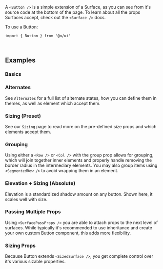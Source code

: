 A `<Button />` is a simple extension of a Surface, as you can see from it's source code at the bottom of the page. To learn about all the props Surfaces accept, check out the `<Surface />` docs.

To use a Button:

```tsx
import { Button } from '@o/ui'
```

<br />

## Examples

### Basics

<Example id="Basic" />

### Alternates

See `Alternates` for a full list of alternate states, how you can define them in themes, as well as element which accept them.

<Example id="Alternates" />

### Sizing (Preset)

See our `Sizing` page to read more on the pre-defined size props and which elements accept them.

<Example id="Sizing" />

### Grouping

Using either a `<Row />` or `<Col />` with the group prop allows for grouping, which will join together inner elements and properly handle removing the border radius in the intermediary elements. You may also group items using `<SegmentedRow />` to avoid wrapping them in an element.

<Example id="Group" />

### Elevation + Sizing (Absolute)

Elevation is a standardized shadow amount on any button. Shown here, it scales well with size.

<Example id="Elevation" />

### Passing Multiple Props

Using `<SurfacePassProps />` you are able to attach props to the next level of surfaces.
While typically it's recommended to use inheritance and create your own custom Button component,
this adds more flexibility.

<Example id="PassMultipleProps" />

### Sizing Props

Because Button extends `<SizedSurface />`, you get complete control over
it's various sizable properties.

<Example id="SizingProps" />
